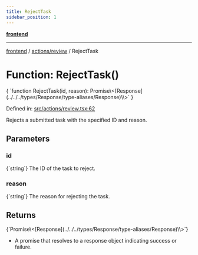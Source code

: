 ```yaml
---
title: RejectTask
sidebar_position: 1
---
```



[**frontend**](../../..)

***

[frontend](../../..) / [actions/review](..) / RejectTask

# Function: RejectTask()

<CodeBlock language="ts">
{ `function RejectTask(id, reason): Promise\<[Response](../../../types/Response/type-aliases/Response)\<void\>\>` }
</CodeBlock>

Defined in: [src/actions/review.tsx:62](https://github.com/svsticky/CommitteeClash/blob/f974faa16c13593c1cc0eea50bf89b045abdabb5/frontend/src/actions/review.tsx#L62)

Rejects a submitted task with the specified ID and reason.

## Parameters

### id
<CodeBlock language="ts">
{`string`}
</CodeBlock>
The ID of the task to reject.

### reason
<CodeBlock language="ts">
{`string`}
</CodeBlock>
The reason for rejecting the task.

## Returns
<CodeBlock language="ts">
{`Promise\<[Response](../../../types/Response/type-aliases/Response)\<void\>\>`}
</CodeBlock>

- A promise that resolves to a response object indicating success or failure.
